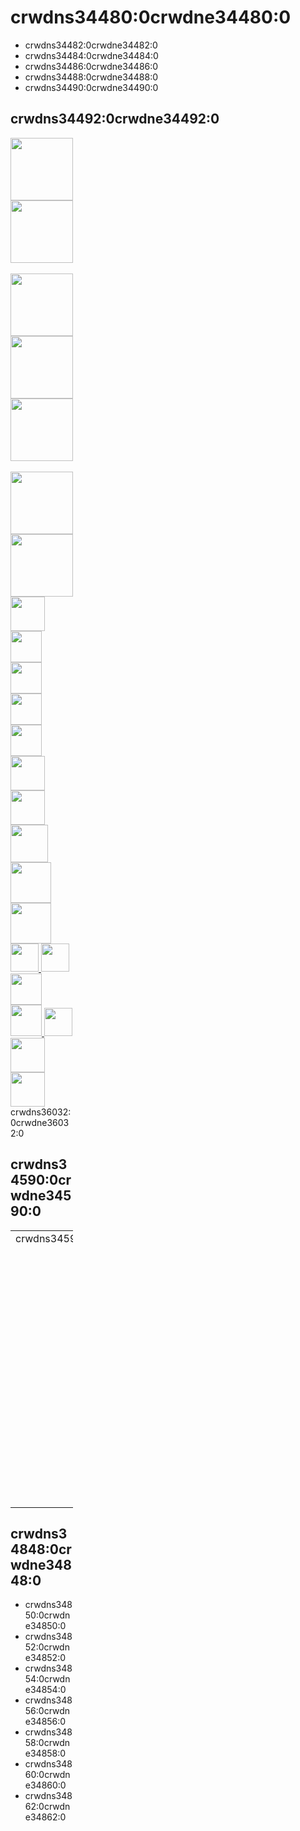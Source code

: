 # crwdns34480:0crwdne34480:0

- crwdns34482:0crwdne34482:0
- crwdns34484:0crwdne34484:0
- crwdns34486:0crwdne34486:0
- crwdns34488:0crwdne34488:0
- crwdns34490:0crwdne34490:0

## crwdns34492:0crwdne34492:0
<div
    dangerouslySetInnerHTML={{
        __html: `
<a href="https://github.com/sponsors/leaanthony" style="width:100px;">
  <img src="crwdns34494:0%20scrwdne34494:0" width="100" />
</a>
<a href="crwdns34496:0crwdne34496:0" style="width:100px;">
  <img src="crwdns34498:0crwdne34498:0" width="100"/>
</a>

<br/>
<br/>
<a href="crwdns34500:0crwdne34500:0" style="width:100px;">
  <img src="crwdns34502:0%20scrwdne34502:0" width="100"/>
</a>

<a href="crwdns34504:0crwdne34504:0" style="width:100px">
  <img src="crwdns34506:0crwdne34506:0" width="100" />
</a>
<a href="crwdns34508:0crwdne34508:0" style="width:100px">
  <img src="crwdns34510:0crwdne34510:0" width="100" />
</a>

<br />
<br />
<a href="crwdns34512:0crwdne34512:0" style="width:100px">
  <img src="crwdns34514:0crwdne34514:0" width="100" />
</a>
<a href="crwdns34516:0crwdne34516:0" style="width:100px">
  <img src="crwdns34518:0crwdne34518:0" width="100" />
</a>
<a href="crwdns34520:0crwdne34520:0" style="width:55px">
  <img src="crwdns34522:0crwdne34522:0" width="55" />
</a>
<a href="crwdns34524:0crwdne34524:0" style="width:50px">
  <img src="crwdns34526:0crwdne34526:0" width="50" />
</a>
<a href="crwdns34528:0crwdne34528:0" style="width:50px">
  <img src="crwdns34530:0crwdne34530:0" width="50" />
</a>
<a href="crwdns34532:0crwdne34532:0" style="width:50px">
  <img src="crwdns34534:0crwdne34534:0" width="50" />
</a>
<a href="crwdns34536:0crwdne34536:0" style="width:50px">
  <img src="crwdns34538:0crwdne34538:0" width="50" />
</a>
<a href="crwdns34540:0crwdne34540:0" style="width:55px">
  <img src="crwdns34542:0crwdne34542:0" width="55" />
</a>
<a href="crwdns34544:0crwdne34544:0" style="width:55px">
  <img src="crwdns34546:0crwdne34546:0" width="55" />
</a>
<a href="crwdns34548:0crwdne34548:0" style="width:60px">
  <img src="crwdns34550:0crwdne34550:0" width="60" />
</a>
<a href="crwdns34552:0crwdne34552:0" style="width:65px">
  <img src="crwdns34554:0crwdne34554:0" width="65" />
</a>
<a href="crwdns34556:0crwdne34556:0" style="width:65px">
  <img src="crwdns34558:0crwdne34558:0" width="65" />
</a>
<a href="crwdns34560:0crwdne34560:0" style="width:45px">
  <img src="crwdns34562:0crwdne34562:0" width="45" />
</a>
<a href="crwdns34564:0crwdne34564:0" style="width:45px">
  <img src="crwdns34566:0crwdne34566:0" width="45" />
</a>
<a href="crwdns34568:0crwdne34568:0" style="width:50px">
  <img src="crwdns34570:0crwdne34570:0" width="50" />
</a>
<a href="crwdns34572:0crwdne34572:0" style="width:50px">
  <img src="crwdns34574:0crwdne34574:0" width="50" />
</a>
<a href="crwdns34576:0crwdne34576:0" style="width:45px">
  <img src="crwdns34578:0crwdne34578:0" width="45" />
</a>
<a href="crwdns34580:0crwdne34580:0" style="width:55px">
  <img src="crwdns34582:0crwdne34582:0" width="55" />
</a>
<a href="crwdns34584:0crwdne34584:0" style="width:55px">
  <img src="crwdns34586:0crwdne34586:0" width="55" />
</a>
crwdns36032:0crwdne36032:0

## crwdns34590:0crwdne34590:0

<!-- ALL-CONTRIBUTORS-LIST:START - Do not remove or modify this section -->
<!-- prettier-ignore-start -->
<!-- markdownlint-disable -->
<table>
  <tr>
    <td align="center">crwdns34592:0%3crwdnd34592:0%3crwdnd34592:0%3crwdnd34592:0%3crwdnd34592:0%3crwdne34592:0</td>
    <td align="center">crwdns34594:0%3crwdnd34594:0%3crwdnd34594:0%3crwdnd34594:0%3crwdnd34594:0%3crwdne34594:0</td>
    <td align="center">crwdns34596:0%3crwdnd34596:0%3crwdnd34596:0%3crwdne34596:0</td>
    <td align="center">crwdns34598:0crwdne34598:0</td>
    <td align="center">crwdns34600:0%3crwdnd34600:0%3crwdnd34600:0%3crwdne34600:0</td>
    <td align="center">crwdns34602:0crwdne34602:0</td>
    <td align="center">crwdns34604:0%3crwdne34604:0</td>
    <td align="center">crwdns34606:0%3crwdnd34606:0%3crwdnd34606:0%3crwdne34606:0</td>
  </tr>
  <tr>
    <td align="center">crwdns34608:0crwdne34608:0</td>
    <td align="center">crwdns34610:0crwdne34610:0</td>
    <td align="center">crwdns34612:0crwdne34612:0</td>
    <td align="center">crwdns34614:0%3crwdne34614:0</td>
    <td align="center">crwdns34616:0crwdne34616:0</td>
    <td align="center">crwdns34618:0crwdne34618:0</td>
    <td align="center">crwdns34620:0crwdne34620:0</td>
    <td align="center">crwdns34622:0crwdne34622:0</td>
  </tr>
  <tr>
    <td align="center">crwdns34624:0crwdne34624:0</td>
    <td align="center">crwdns34626:0crwdne34626:0</td>
    <td align="center">crwdns34628:0crwdne34628:0</td>
    <td align="center">crwdns34630:0%3crwdne34630:0</td>
    <td align="center">crwdns34632:0%3crwdne34632:0</td>
    <td align="center">crwdns34634:0%3crwdne34634:0</td>
    <td align="center">crwdns34636:0%3crwdne34636:0</td>
    <td align="center">crwdns34638:0%3crwdne34638:0</td>
  </tr>
  <tr>
    <td align="center">crwdns34640:0crwdne34640:0</td>
    <td align="center">crwdns34642:0crwdne34642:0</td>
    <td align="center">crwdns34644:0crwdne34644:0</td>
    <td align="center">crwdns34646:0crwdne34646:0</td>
    <td align="center">crwdns34648:0crwdne34648:0</td>
    <td align="center">crwdns34650:0%3crwdne34650:0</td>
    <td align="center">crwdns34652:0%3crwdne34652:0</td>
    <td align="center">crwdns34654:0crwdne34654:0</td>
  </tr>
  <tr>
    <td align="center">crwdns34656:0%3crwdne34656:0</td>
    <td align="center">crwdns34658:0%3crwdne34658:0</td>
    <td align="center">crwdns34660:0crwdne34660:0</td>
    <td align="center">crwdns34662:0crwdne34662:0</td>
    <td align="center">crwdns34664:0%3crwdne34664:0</td>
    <td align="center">crwdns34666:0crwdne34666:0</td>
    <td align="center">crwdns34668:0%3crwdne34668:0</td>
    <td align="center">crwdns34670:0%3crwdne34670:0</td>
  </tr>
  <tr>
    <td align="center">crwdns34672:0crwdne34672:0</td>
    <td align="center">crwdns34674:0%3crwdne34674:0</td>
    <td align="center">crwdns34676:0crwdne34676:0</td>
    <td align="center">crwdns34678:0crwdne34678:0</td>
    <td align="center">crwdns34680:0crwdne34680:0</td>
    <td align="center">crwdns34682:0%3crwdne34682:0</td>
    <td align="center">crwdns34684:0crwdne34684:0</td>
    <td align="center">crwdns34686:0crwdne34686:0</td>
  </tr>
  <tr>
    <td align="center">crwdns34688:0crwdne34688:0</td>
    <td align="center">crwdns34690:0%3crwdne34690:0</td>
    <td align="center">crwdns34692:0crwdne34692:0</td>
    <td align="center">crwdns34694:0%3crwdne34694:0</td>
    <td align="center">crwdns34696:0crwdne34696:0</td>
    <td align="center">crwdns34698:0crwdne34698:0</td>
    <td align="center">crwdns34700:0crwdne34700:0</td>
    <td align="center">crwdns34702:0crwdne34702:0</td>
  </tr>
  <tr>
    <td align="center">crwdns34704:0crwdne34704:0</td>
    <td align="center">crwdns34706:0crwdne34706:0</td>
    <td align="center">crwdns34708:0%3crwdnd34708:0%3crwdnd34708:0%3crwdne34708:0</td>
    <td align="center">crwdns34710:0crwdne34710:0</td>
    <td align="center">crwdns34712:0%3crwdne34712:0</td>
    <td align="center">crwdns34714:0crwdne34714:0</td>
    <td align="center">crwdns34716:0crwdne34716:0</td>
    <td align="center">crwdns34718:0crwdne34718:0</td>
  </tr>
  <tr>
    <td align="center">crwdns34720:0%3crwdne34720:0</td>
    <td align="center">crwdns34722:0crwdne34722:0</td>
    <td align="center">crwdns34724:0%3crwdne34724:0</td>
    <td align="center">crwdns34726:0crwdne34726:0</td>
    <td align="center">crwdns34728:0%3crwdne34728:0</td>
    <td align="center">crwdns34730:0%3crwdne34730:0</td>
    <td align="center">crwdns34732:0%3crwdnd34732:0%3crwdne34732:0</td>
    <td align="center">crwdns34734:0crwdne34734:0</td>
  </tr>
  <tr>
    <td align="center">crwdns34736:0%3crwdne34736:0</td>
    <td align="center">crwdns34738:0%3crwdne34738:0</td>
    <td align="center">crwdns34740:0%3crwdne34740:0</td>
    <td align="center">crwdns34742:0%3crwdnd34742:0%3crwdne34742:0</td>
    <td align="center">crwdns34744:0%3crwdne34744:0</td>
    <td align="center">crwdns34746:0%3crwdne34746:0</td>
    <td align="center">crwdns34748:0%3crwdne34748:0</td>
    <td align="center">crwdns34750:0%3crwdne34750:0</td>
  </tr>
  <tr>
    <td align="center">crwdns34752:0%3crwdne34752:0</td>
    <td align="center">crwdns34754:0%3crwdne34754:0</td>
    <td align="center">crwdns34756:0crwdne34756:0</td>
    <td align="center">crwdns34758:0crwdne34758:0</td>
    <td align="center">crwdns34760:0%3crwdne34760:0</td>
    <td align="center">crwdns34762:0%3crwdne34762:0</td>
    <td align="center">crwdns34764:0crwdne34764:0</td>
    <td align="center">crwdns34766:0crwdne34766:0</td>
  </tr>
  <tr>
    <td align="center">crwdns34768:0crwdne34768:0</td>
    <td align="center">crwdns34770:0crwdne34770:0</td>
    <td align="center">crwdns34772:0crwdne34772:0</td>
    <td align="center">crwdns34774:0crwdne34774:0</td>
    <td align="center">crwdns34776:0crwdne34776:0</td>
    <td align="center">crwdns34778:0%3crwdne34778:0</td>
    <td align="center">crwdns34780:0crwdne34780:0</td>
    <td align="center">crwdns34782:0%3crwdne34782:0</td>
  </tr>
  <tr>
    <td align="center">crwdns34784:0%3crwdne34784:0</td>
    <td align="center">crwdns34786:0crwdne34786:0</td>
    <td align="center">crwdns34788:0[bot]crwdnd34788:0[bot]crwdnd34788:0[bot]crwdne34788:0</td>
    <td align="center">crwdns34790:0crwdne34790:0</td>
    <td align="center">crwdns34792:0crwdne34792:0</td>
    <td align="center">crwdns34794:0crwdne34794:0</td>
    <td align="center">crwdns34796:0crwdne34796:0</td>
    <td align="center">crwdns34798:0crwdne34798:0</td>
  </tr>
  <tr>
    <td align="center">crwdns34800:0crwdne34800:0</td>
    <td align="center">crwdns34802:0crwdne34802:0</td>
    <td align="center">crwdns34804:0crwdne34804:0</td>
    <td align="center">crwdns34806:0crwdne34806:0</td>
    <td align="center">crwdns34808:0crwdne34808:0</td>
    <td align="center">crwdns34810:0crwdne34810:0</td>
    <td align="center">crwdns34812:0crwdne34812:0</td>
    <td align="center">crwdns34814:0crwdne34814:0</td>
  </tr>
  <tr>
    <td align="center">crwdns34816:0crwdne34816:0</td>
    <td align="center">crwdns34818:0crwdne34818:0</td>
    <td align="center">crwdns34820:0crwdne34820:0</td>
    <td align="center">crwdns34822:0crwdne34822:0</td>
    <td align="center">crwdns34824:0crwdne34824:0</td>
    <td align="center">crwdns34826:0crwdne34826:0</td>
    <td align="center">crwdns34828:0crwdne34828:0</td>
    <td align="center">crwdns34830:0crwdne34830:0</td>
  </tr>
  <tr>
    <td align="center">crwdns34832:0crwdne34832:0</td>
    <td align="center">crwdns34834:0crwdne34834:0</td>
    <td align="center">crwdns34836:0crwdne34836:0</td>
    <td align="center">crwdns34838:0crwdne34838:0</td>
    <td align="center">crwdns34840:0crwdne34840:0</td>
    <td align="center">crwdns34842:0crwdne34842:0</td>
    <td align="center">crwdns34844:0crwdne34844:0</td>
    <td align="center">crwdns34846:0crwdne34846:0</td>
  </tr>
  <tr>
    <td align="center">crwdns35496:0crwdne35496:0</td>
  </tr>
</table>

<!-- markdownlint-restore -->
<!-- prettier-ignore-end -->

<!-- ALL-CONTRIBUTORS-LIST:END -->

## crwdns34848:0crwdne34848:0

- crwdns34850:0crwdne34850:0
- crwdns34852:0crwdne34852:0
- crwdns34854:0crwdne34854:0
- crwdns34856:0crwdne34856:0
- crwdns34858:0crwdne34858:0
- crwdns34860:0crwdne34860:0
- crwdns34862:0crwdne34862:0
